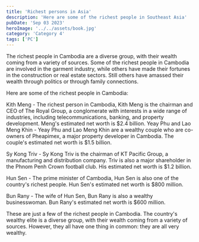```yaml
---
title: 'Richest persons in Asia'
description: 'Here are some of the richest people in Southeast Asia'
pubDate: 'Sep 03 2023'
heroImage: '../../assets/book.jpg'
category: 'Category 4'
tags: ['PC']
---
```



The richest people in Cambodia are a diverse group, with their wealth coming from a variety of sources. Some of the richest people in Cambodia are involved in the garment industry, while others have made their fortunes in the construction or real estate sectors. Still others have amassed their wealth through politics or through family connections.

Here are some of the richest people in Cambodia:

 Kith Meng - The richest person in Cambodia, Kith Meng is the chairman and CEO of The Royal Group, a conglomerate with interests in a wide range of industries, including telecommunications, banking, and property development. Meng's estimated net worth is $2.4 billion.
 Yeay Phu and Lao Meng Khin - Yeay Phu and Lao Meng Khin are a wealthy couple who are co-owners of Pheapimex, a major property developer in Cambodia. The couple's estimated net worth is $1.5 billion.

 Sy Kong Triv - Sy Kong Triv is the chairman of KT Pacific Group, a manufacturing and distribution company. Triv is also a major shareholder in the Phnom Penh Crown football club. His estimated net worth is $1.2 billion.

 Hun Sen - The prime minister of Cambodia, Hun Sen is also one of the country's richest people. Hun Sen's estimated net worth is $800 million.

 Bun Rany - The wife of Hun Sen, Bun Rany is also a wealthy businesswoman. Bun Rany's estimated net worth is $600 million.

These are just a few of the richest people in Cambodia. The country's wealthy elite is a diverse group, with their wealth coming from a variety of sources. However, they all have one thing in common: they are all very wealthy.

